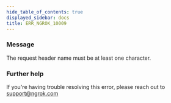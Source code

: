 ```yaml
---
hide_table_of_contents: true
displayed_sidebar: docs
title: ERR_NGROK_10009
---
```


### Message

The request header name must be at least one character.

### Further help

If you're having trouble resolving this error, please reach out to [support@ngrok.com](mailto:support@ngrok.com?subject=Help%20with%20ERR_NGROK_10009)

